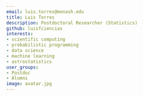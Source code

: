 ```yaml
---
email: luis.torres@monash.edu
title: Luis Torres
description: Postdoctoral Researcher (Statistics)
github: luisfciencias
interests:
- scientific computing
- probabilistic programming
- data science
- machine learning
- astrostatistics
user_groups:
- Postdoc
- Alumni
image: avatar.jpg
---
```

